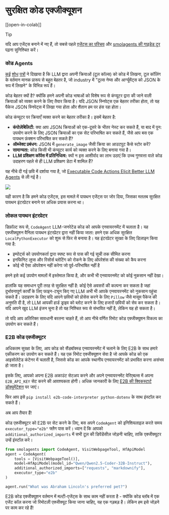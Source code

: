 <!--Copyright 2024 The HuggingFace Team. All rights reserved.

Licensed under the Apache License, Version 2.0 (the "License"); you may not use this file except in compliance with
the License. You may obtain a copy of the License at

http://www.apache.org/licenses/LICENSE-2.0

Unless required by applicable law or agreed to in writing, software distributed under the License is distributed on
an "AS IS" BASIS, WITHOUT WARRANTIES OR CONDITIONS OF ANY KIND, either express or implied. See the License for the
specific language governing permissions and limitations under the License.

⚠️ Note that this file is in Markdown but contain specific syntax for our doc-builder (similar to MDX) that may not be
rendered properly in your Markdown viewer.

-->
# सुरक्षित कोड एक्जीक्यूशन

[[open-in-colab]]

> [!TIP]
> यदि आप एजेंट्स बनाने में नए हैं, तो सबसे पहले [एजेंट्स का परिचय](../conceptual_guides/intro_agents) और [smolagents की गाइडेड टूर](../guided_tour) पढ़ना सुनिश्चित करें।

### कोड Agents

[कई](https://huggingface.co/papers/2402.01030) [शोध](https://huggingface.co/papers/2411.01747) [पत्रों](https://huggingface.co/papers/2401.00812) ने दिखाया है कि LLM द्वारा अपनी क्रियाओं (टूल कॉल्स) को कोड में लिखना, टूल कॉलिंग के वर्तमान मानक प्रारूप से बहुत बेहतर है, जो industry में "टूल्स नेम्स और आर्ग्यूमेंट्स को JSON के रूप में लिखने" के विभिन्न रूप हैं।

कोड बेहतर क्यों है? क्योंकि हमने अपनी कोड भाषाओं को विशेष रूप से कंप्यूटर द्वारा की जाने वाली क्रियाओं को व्यक्त करने के लिए तैयार किया है। यदि JSON स्निपेट्स एक बेहतर तरीका होता, तो यह पैकेज JSON स्निपेट्स में लिखा गया होता और शैतान हम पर हंस रहा होता।

कोड कंप्यूटर पर क्रियाएँ व्यक्त करने का बेहतर तरीका है। इसमें बेहतर है:
- **कंपोज़ेबिलिटी:** क्या आप JSON क्रियाओं को एक-दूसरे के भीतर नेस्ट कर सकते हैं, या बाद में पुन: उपयोग करने के लिए JSON क्रियाओं का एक सेट परिभाषित कर सकते हैं, जैसे आप बस एक पायथन फ़ंक्शन परिभाषित कर सकते हैं?
- **ऑब्जेक्ट प्रबंधन:** JSON में `generate_image` जैसी क्रिया का आउटपुट कैसे स्टोर करें?
- **सामान्यता:** कोड किसी भी कंप्यूटर कार्य को व्यक्त करने के लिए बनाया गया है।
- **LLM प्रशिक्षण कॉर्पस में प्रतिनिधित्व:** क्यों न इस आशीर्वाद का लाभ उठाएं कि उच्च गुणवत्ता वाले कोड उदाहरण पहले से ही LLM प्रशिक्षण डेटा में शामिल हैं?

यह नीचे दी गई छवि में दर्शाया गया है, जो [Executable Code Actions Elicit Better LLM Agents](https://huggingface.co/papers/2402.01030) से ली गई है।

<img src="https://huggingface.co/datasets/huggingface/documentation-images/resolve/main/transformers/code_vs_json_actions.png">

यही कारण है कि हमने कोड एजेंट्स, इस मामले में पायथन एजेंट्स पर जोर दिया, जिसका मतलब सुरक्षित पायथन इंटरप्रेटर बनाने पर अधिक प्रयास करना था।

### लोकल पायथन इंटरप्रेटर

डिफ़ॉल्ट रूप से, `CodeAgent` LLM-जनरेटेड कोड को आपके एनवायरनमेंट में चलाता है।
यह एक्जीक्यूशन वैनिला पायथन इंटरप्रेटर द्वारा नहीं किया जाता: हमने एक अधिक सुरक्षित `LocalPythonExecutor` को शुरू से फिर से बनाया है।
यह इंटरप्रेटर सुरक्षा के लिए डिज़ाइन किया गया है:
 - इम्पोर्ट्स को उपयोगकर्ता द्वारा स्पष्ट रूप से पास की गई सूची तक सीमित करना
 - इनफिनिट लूप्स और रिसोर्स ब्लोटिंग को रोकने के लिए ऑपरेशंस की संख्या को कैप करना
 - कोई भी ऐसा ऑपरेशन नहीं करेगा जो पूर्व-परिभाषित नहीं है

हमने इसे कई उपयोग मामलों में इस्तेमाल किया है, और कभी भी एनवायरनमेंट को कोई नुकसान नहीं देखा। 

हालांकि यह समाधान पूरी तरह से सुरक्षित नहीं है: कोई ऐसे अवसरों की कल्पना कर सकता है जहां दुर्भावनापूर्ण कार्यों के लिए फाइन-ट्यून किए गए LLM अभी भी आपके एनवायरनमेंट को नुकसान पहुंचा सकते हैं। उदाहरण के लिए यदि आपने छवियों को प्रोसेस करने के लिए `Pillow` जैसे मासूम पैकेज की अनुमति दी है, तो LLM आपकी हार्ड ड्राइव को ब्लोट करने के लिए हजारों छवियों को सेव कर सकता है।
यदि आपने खुद LLM इंजन चुना है तो यह निश्चित रूप से संभावित नहीं है, लेकिन यह हो सकता है।

तो यदि आप अतिरिक्त सावधानी बरतना चाहते हैं, तो आप नीचे वर्णित रिमोट कोड एक्जीक्यूशन विकल्प का उपयोग कर सकते हैं।

### E2B कोड एक्जीक्यूटर

अधिकतम सुरक्षा के लिए, आप कोड को सैंडबॉक्स्ड एनवायरनमेंट में चलाने के लिए E2B के साथ हमारे एकीकरण का उपयोग कर सकते हैं। यह एक रिमोट एक्जीक्यूशन सेवा है जो आपके कोड को एक आइसोलेटेड कंटेनर में चलाती है, जिससे कोड का आपके स्थानीय एनवायरनमेंट को प्रभावित करना असंभव हो जाता है।

इसके लिए, आपको अपना E2B अकाउंट सेटअप करने और अपने एनवायरनमेंट वेरिएबल्स में अपना `E2B_API_KEY` सेट करने की आवश्यकता होगी। अधिक जानकारी के लिए [E2B की क्विकस्टार्ट डॉक्यूमेंटेशन](https://e2b.dev/docs/quickstart) पर जाएं।

फिर आप इसे `pip install e2b-code-interpreter python-dotenv` के साथ इंस्टॉल कर सकते हैं।

अब आप तैयार हैं!

कोड एक्जीक्यूटर को E2B पर सेट करने के लिए, बस अपने `CodeAgent` को इनिशियलाइज़ करते समय `executor_type="e2b"` फ्लैग पास करें।
ध्यान दें कि आपको `additional_authorized_imports` में सभी टूल की डिपेंडेंसीज़ जोड़नी चाहिए, ताकि एक्जीक्यूटर उन्हें इंस्टॉल करे।

```py
from smolagents import CodeAgent, VisitWebpageTool, HfApiModel
agent = CodeAgent(
    tools = [VisitWebpageTool()],
    model=HfApiModel(model_id="Qwen/Qwen2.5-Coder-32B-Instruct"),
    additional_authorized_imports=["requests", "markdownify"],
    executor_type="e2b"
)

agent.run("What was Abraham Lincoln's preferred pet?")
```

E2B कोड एक्जीक्यूशन वर्तमान में मल्टी-एजेंट्स के साथ काम नहीं करता है - क्योंकि कोड ब्लॉब में एक एजेंट कॉल करना जो रिमोटली एक्जीक्यूट किया जाना चाहिए, यह एक गड़बड़ है। लेकिन हम इसे जोड़ने पर काम कर रहे हैं!
